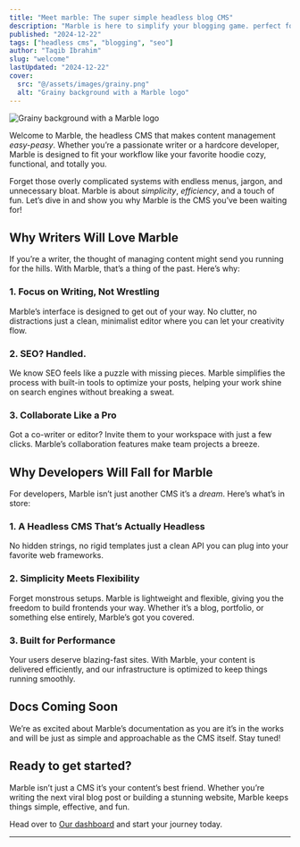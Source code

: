 ```yaml
--- 
title: "Meet marble: The super simple headless blog CMS"  
description: "Marble is here to simplify your blogging game. perfect for writers who love creating and developers who love clean code."  
published: "2024-12-22"  
tags: ["headless cms", "blogging", "seo"]  
author: "Taqib Ibrahim"
slug: "welcome"  
lastUpdated: "2024-12-22"  
cover:  
  src: "@/assets/images/grainy.png"  
  alt: "Grainy background with a Marble logo"  
---
```



<Image src={coverImage} alt="Grainy background with a Marble logo" class="w-full rounded-sm"/>

Welcome to Marble, the headless CMS that makes content management *easy-peasy*. Whether you’re a passionate writer or a hardcore developer, Marble is designed to fit your workflow like your favorite hoodie cozy, functional, and totally you.  

Forget those overly complicated systems with endless menus, jargon, and unnecessary bloat. Marble is about *simplicity*, *efficiency*, and a touch of fun. Let’s dive in and show you why Marble is the CMS you’ve been waiting for!  

## Why Writers Will Love Marble 

If you’re a writer, the thought of managing content might send you running for the hills. With Marble, that’s a thing of the past. Here’s why:  

### 1. **Focus on Writing, Not Wrestling**

Marble’s interface is designed to get out of your way. No clutter, no distractions just a clean, minimalist editor where you can let your creativity flow.  

### 2. **SEO? Handled.**

We know SEO feels like a puzzle with missing pieces. Marble simplifies the process with built-in tools to optimize your posts, helping your work shine on search engines without breaking a sweat.  

### 3. **Collaborate Like a Pro**

Got a co-writer or editor? Invite them to your workspace with just a few clicks. Marble’s collaboration features make team projects a breeze.  

## Why Developers Will Fall for Marble  

For developers, Marble isn’t just another CMS it’s a *dream*. Here’s what’s in store:  

### 1. **A Headless CMS That’s Actually Headless**

No hidden strings, no rigid templates just a clean API you can plug into your favorite web frameworks.  

### 2. **Simplicity Meets Flexibility**

Forget monstrous setups. Marble is lightweight and flexible, giving you the freedom to build frontends your way. Whether it’s a blog, portfolio, or something else entirely, Marble’s got you covered.  

### 3. **Built for Performance**

Your users deserve blazing-fast sites. With Marble, your content is delivered efficiently, and our infrastructure is optimized to keep things running smoothly.  

## Docs Coming Soon

We’re as excited about Marble’s documentation as you are it’s in the works and will be just as simple and approachable as the CMS itself. Stay tuned!  

## Ready to get started?  

Marble isn’t just a CMS it’s your content’s best friend. Whether you’re writing the next viral blog post or building a stunning website, Marble keeps things simple, effective, and fun.  

Head over to [Our dashboard](https://app.marblecms.com) and start your journey today. 

---


